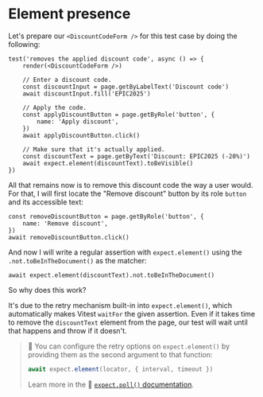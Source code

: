 # Element presence

Let's prepare our `<DiscountCodeForm />` for this test case by doing the following:

```tsx filename=discount-code-form.test.browser.tsx nonumber highlight=5-6,9-12,15-16
test('removes the applied discount code', async () => {
	render(<DiscountCodeForm />)

	// Enter a discount code.
	const discountInput = page.getByLabelText('Discount code')
	await discountInput.fill('EPIC2025')

	// Apply the code.
	const applyDiscountButton = page.getByRole('button', {
		name: 'Apply discount',
	})
	await applyDiscountButton.click()

	// Make sure that it's actually applied.
	const discountText = page.getByText('Discount: EPIC2025 (-20%)')
	await expect.element(discountText).toBeVisible()
})
```

All that remains now is to remove this discount code the way a user would. For that, I will first locate the "Remove discount" button by its role `button` and its accessible text:

```tsx filename=discount-code-form.test.browser.tsx nonumber
const removeDiscountButton = page.getByRole('button', {
	name: 'Remove discount',
})
await removeDiscountButton.click()
```

And now I will write a regular assertion with `expect.element()` using the `.not.toBeInTheDocument()` as the matcher:

```tsx filename=discount-code-form.test.browser.tsx nonumber highlight=1
await expect.element(discountText).not.toBeInTheDocument()
```

So why does this work?

It's due to the retry mechanism built-in into `expect.element()`, which automatically makes Vitest `waitFor` the given assertion. Even if it takes time to remove the `discountText` element from the page, our test will wait until that happens and throw if it doesn't.

> 🦉 You can configure the retry options on `expect.element()` by providing them as the second argument to that function:
>
> ```ts nonumber
> await expect.element(locator, { interval, timeout })
> ```
>
> Learn more in the 📜 [`expect.poll()` documentation](https://vitest.dev/api/expect.html#poll).
